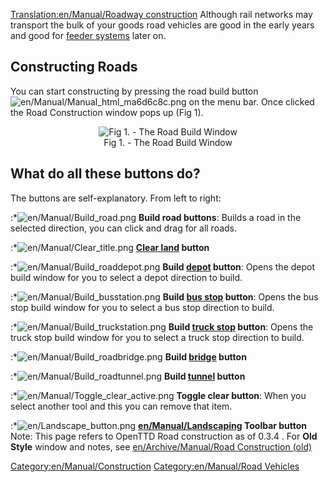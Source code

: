 [[Translation:en/Manual/Roadway construction]]
Although rail networks may transport the bulk of your goods road vehicles are good in the early years and good for [[en/Transfer order, setting up feeder systems|feeder systems]] later on.

==Constructing Roads==
You can start constructing by pressing the road build button [[File:en/Manual/Manual html ma6d6c8c.png]] on the menu bar. Once clicked the Road Construction window pops up (Fig 1). 

<center>[[File:en/Manual/Road constructionnew.png|center|frame|Fig 1. - The Road Build Window]]
</center>

==What do all these buttons do?==
The buttons are self-explanatory. From left to right:

:*[[File:en/Manual/Build road.png]] '''Build road buttons''': Builds a road in the selected direction, you can click and drag for all roads.
:*[[File:en/Manual/Clear title.png]] '''[[en/Manual/Landscaping|Clear land]] button'''
:*[[File:en/Manual/Build roaddepot.png]] '''Build [[en/Manual/Depots|depot]] button''': Opens the depot build window for you to select a depot direction to build.
:*[[File:en/Manual/Build busstation.png]] '''Build [[en/Manual/Stations#bus-stations|bus stop]] button''': Opens the bus stop build window for you to select a bus stop direction to build.
:*[[File:en/Manual/Build truckstation.png]] '''Build [[en/Manual/Stations#truck-stations|truck stop]] button''': Opens the truck stop build window for you to select a truck stop direction to build.
:*[[File:en/Manual/Build roadbridge.png]] '''Build [[en/Manual/Bridges|bridge]] button'''
:*[[File:en/Manual/Build roadtunnel.png]] '''Build [[en/Manual/Tunnels|tunnel]] button'''
:*[[File:en/Manual/Toggle clear active.png]] '''Toggle clear button''': When you select another tool and this you can remove that item.
:*[[File:en/Landscape button.png]] '''[[en/Manual/Landscaping]] Toolbar button'''
Note: This page refers to OpenTTD Road construction as of 0.3.4 . For '''Old Style''' window and notes, see [[en/Archive/Manual/Road Construction (old)]]
[[Category:en/Manual/Construction]]
[[Category:en/Manual/Road Vehicles]]